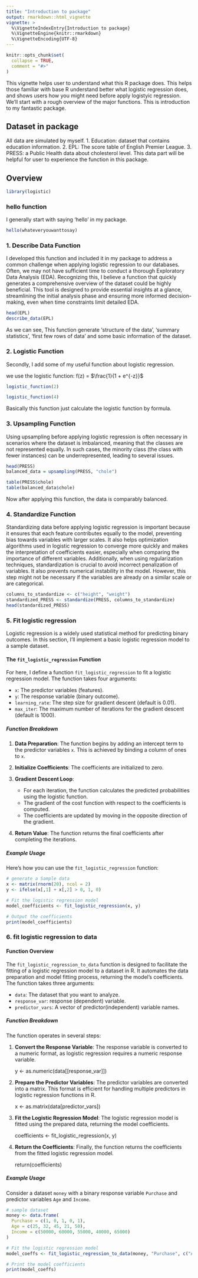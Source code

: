 ```yaml
---
title: "Introduction to package"
output: rmarkdown::html_vignette
vignette: >
  %\VignetteIndexEntry{Introduction to package}
  %\VignetteEngine{knitr::rmarkdown}
  %\VignetteEncoding{UTF-8}
---
```



```r
knitr::opts_chunk$set(
  collapse = TRUE,
  comment = "#>"
) 
```

This vignette helps user to understand what this R package does. This helps those familiar with base R understand better what logistic regression does, and shows users how you might need before apply logistyic regression. We'll start with a rough overview of the major functions. This is introduction to my fantastic package.

## Dataset in package
All data are simulated by myself.
1. Education: dataset that contains education information.
2. EPL: The score table of English Premier League.
3. PRESS: a Public Health data about cholesterol level.
This data part will be helpful for user to experience the function in this package.

## Overview

```r
library(logistic)
```

### hello function

I generally start with saying 'hello' in my package.

```r
hello(whateveryouwanttosay)
```

### 1. Describe Data Function

I developed this function and included it in my package to address a common challenge when applying logistic regression to our databases. Often, we may not have sufficient time to conduct a thorough Exploratory Data Analysis (EDA). Recognizing this, I believe a function that quickly generates a comprehensive overview of the dataset could be highly beneficial. This tool is designed to provide essential insights at a glance, streamlining the initial analysis phase and ensuring more informed decision-making, even when time constraints limit detailed EDA.

```r
head(EPL)
describe_data(EPL)
```

As we can see, This function generate 'structure of the data', 'summary statistics', 'first few rows of data' and some basic information of the dataset.

### 2. Logistic Function

Secondly, I add some of my useful function about logistic regression.

we use the logistic function: f(z) = $\frac{1}{1 + e^{-z}}$

```r
logistic_function(2)
```

```r
logistic_function(4)
```

Basically this function just calculate the logistic function by formula.

### 3. Upsampling Function

Using upsampling before applying logistic regression is often necessary in scenarios where the dataset is imbalanced, meaning that the classes are not represented equally. In such cases, the minority class (the class with fewer instances) can be underrepresented, leading to several issues.

```r
head(PRESS)
balanced_data = upsampling(PRESS, "chole")
```

```r
table(PRESS$chole)
table(balanced_data$chole)
```

Now after applying this function, the data is comparably balanced.

### 4. Standardize Function

Standardizing data before applying logistic regression is important because it ensures that each feature contributes equally to the model, preventing bias towards variables with larger scales. It also helps optimization algorithms used in logistic regression to converge more quickly and makes the interpretation of coefficients easier, especially when comparing the importance of different variables. Additionally, when using regularization techniques, standardization is crucial to avoid incorrect penalization of variables. It also prevents numerical instability in the model. However, this step might not be necessary if the variables are already on a similar scale or are categorical.

```r
columns_to_standardize <- c("height", "weight")
standardized_PRESS <- standardize(PRESS, columns_to_standardize)
head(standardized_PRESS)
```

### 5. Fit logistic regression

Logistic regression is a widely used statistical method for predicting binary outcomes. In this section, I'll implement a basic logistic regression model to a sample dataset.

#### The `fit_logistic_regression` Function

For here, I define a function `fit_logistic_regression` to fit a logistic regression model. The function takes four arguments:

-   `x`: The predictor variables (features).
-   `y`: The response variable (binary outcome).
-   `learning_rate`: The step size for gradient descent (default is 0.01).
-   `max_iter`: The maximum number of iterations for the gradient descent (default is 1000).

##### Function Breakdown

1.  **Data Preparation**: The function begins by adding an intercept term to the predictor variables `x`. This is achieved by binding a column of ones to `x`.

2.  **Initialize Coefficients**: The coefficients are initialized to zero.

3.  **Gradient Descent Loop**:

    -   For each iteration, the function calculates the predicted probabilities using the logistic function.
    -   The gradient of the cost function with respect to the coefficients is computed.
    -   The coefficients are updated by moving in the opposite direction of the gradient.

4.  **Return Value**: The function returns the final coefficients after completing the iterations.

##### Example Usage

Here's how you can use the `fit_logistic_regression` function:

```r
# generate a Sample data
x <- matrix(rnorm(20), ncol = 2)
y <- ifelse(x[,1] + x[,2] > 0, 1, 0)

# Fit the logistic regression model
model_coefficients <- fit_logistic_regression(x, y)

# Output the coefficients
print(model_coefficients)
```

### 6. fit logistic regression to data

#### Function Overview

The `fit_logistic_regression_to_data` function is designed to facilitate the fitting of a logistic regression model to a dataset in R. It automates the data preparation and model fitting process, returning the model's coefficients. The function takes three arguments:

-   `data`: The dataset that you want to analyze.
-   `response_var`: response (dependent) variable.
-   `predictor_vars`: A vector of predictor(independent) variable names.

##### Function Breakdown

The function operates in several steps:

1.  **Convert the Response Variable**: The response variable is converted to a numeric format, as logistic regression requires a numeric response variable.

    y \<- as.numeric(data[[response_var]])

2.  **Prepare the Predictor Variables**: The predictor variables are converted into a matrix. This format is efficient for handling multiple predictors in logistic regression functions in R.

    x \<- as.matrix(data[predictor_vars])

3.  **Fit the Logistic Regression Model**: The logistic regression model is fitted using the prepared data, returning the model coefficients.

    coefficients \<- fit_logistic_regression(x, y)

4.  **Return the Coefficients**: Finally, the function returns the coefficients from the fitted logistic regression model.

    return(coefficients)

##### Example Usage

Consider a dataset `money` with a binary response variable `Purchase` and predictor variables `Age` and `Income`.

```r
# sample dataset
money <- data.frame(
  Purchase = c(1, 0, 1, 0, 1),
  Age = c(25, 32, 45, 21, 50),
  Income = c(50000, 60000, 55000, 40000, 65000)
)

# Fit the logistic regression model
model_coeffs <- fit_logistic_regression_to_data(money, "Purchase", c("Age", "Income"))

# Print the model coefficients
print(model_coeffs)
```
